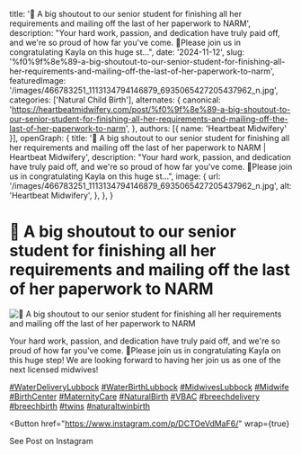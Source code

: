   title: '🎉 A big shoutout to our senior student for finishing all her requirements and mailing off the last of her paperwork to NARM',
  description: "Your hard work, passion, and dedication have truly paid off, and we're so proud of how far you've come. 🌟Please join us in congratulating Kayla on this huge st...",
  date: '2024-11-12',
  slug: '%f0%9f%8e%89-a-big-shoutout-to-our-senior-student-for-finishing-all-her-requirements-and-mailing-off-the-last-of-her-paperwork-to-narm',
  featuredImage: '/images/466783251_1113134794146879_6935065427205437962_n.jpg',
  categories: ['Natural Child Birth'],
  alternates: {
    canonical: 'https://heartbeatmidwifery.com/post/%f0%9f%8e%89-a-big-shoutout-to-our-senior-student-for-finishing-all-her-requirements-and-mailing-off-the-last-of-her-paperwork-to-narm',
  },
  authors: [{ name: 'Heartbeat Midwifery' }],
  openGraph: {
    title: '🎉 A big shoutout to our senior student for finishing all her requirements and mailing off the last of her paperwork to NARM | Heartbeat Midwifery',
    description: "Your hard work, passion, and dedication have truly paid off, and we're so proud of how far you've come. 🌟Please join us in congratulating Kayla on this huge st...",
    image: {
      url: '/images/466783251_1113134794146879_6935065427205437962_n.jpg',
      alt: 'Heartbeat Midwifery',
    },
  },
}


# 🎉 A big shoutout to our senior student for finishing all her requirements and mailing off the last of her paperwork to NARM

<Image
  src="/images/466783251_1113134794146879_6935065427205437962_n.jpg"
  size="large"
  wrap={true}
  alt="🎉 A big shoutout to our senior student for finishing all her requirements and mailing off the last of her paperwork to NARM"
/>

Your hard work, passion, and dedication have truly paid off, and we're so proud of how far you've come. 🌟Please join us in congratulating Kayla on this huge step! We are looking forward to having her join us as one of the next licensed midwives!

[#WaterDeliveryLubbock](https://www.instagram.com/explore/tags/WaterDeliveryLubbock/) [#WaterBirthLubbock](https://www.instagram.com/explore/tags/WaterBirthLubbock/) [#MidwivesLubbock](https://www.instagram.com/explore/tags/MidwivesLubbock/) [#Midwife](https://www.instagram.com/explore/tags/Midwife/) [#BirthCenter](https://www.instagram.com/explore/tags/BirthCenter/) [#MaternityCare](https://www.instagram.com/explore/tags/MaternityCare/) [#NaturalBirth](https://www.instagram.com/explore/tags/NaturalBirth/) [#VBAC](https://www.instagram.com/explore/tags/VBAC/) [#breechdelivery](https://www.instagram.com/explore/tags/breechdelivery/) [#breechbirth](https://www.instagram.com/explore/tags/breechbirth/) [#twins](https://www.instagram.com/explore/tags/twins/) [#naturaltwinbirth](https://www.instagram.com/explore/tags/naturaltwinbirth/)

<Button
  href="https://www.instagram.com/p/DCTOeVdMaF6/"
  wrap={true}
>
  See Post on Instagram
</Button>
